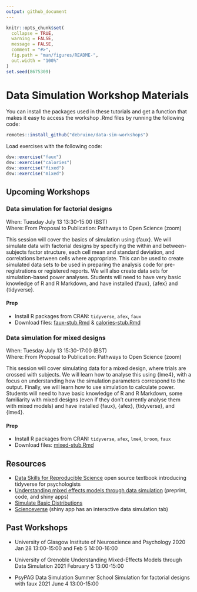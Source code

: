 ```yaml
---
output: github_document
---
```


```r
knitr::opts_chunk$set(
  collapse = TRUE,
  warning = FALSE,
  message = FALSE,
  comment = "#>",
  fig.path = "man/figures/README-",
  out.width = "100%"
)
set.seed(8675309)
```

# Data Simulation Workshop Materials

You can install the packages used in these tutorials and get a function that makes it easy to access the workshop .Rmd files by running the following code:

```r
remotes::install_github("debruine/data-sim-workshops")
```

Load exercises with the following code:

```r
dsw::exercise("faux")
dsw::exercise("calories")
dsw::exercise("fixed")
dsw::exercise("mixed")
```



## Upcoming Workshops

### Data simulation for factorial designs

When: Tuesday July 13 13:30-15:00 (BST)  
Where: From Proposal to Publication: Pathways to Open Science (zoom)

This session will cover the basics of simulation using {faux}. We will simulate data with factorial designs by specifying the within and between-subjects factor structure, each cell mean and standard deviation, and correlations between cells where appropriate. This can be used to create simulated data sets to be used in preparing the analysis code for pre-registrations or registered reports. We will also create data sets for simulation-based power analyses. Students will need to have very basic knowledge of R and R Markdown, and have installed {faux}, {afex} and {tidyverse}.

#### Prep

* Install R packages from CRAN: `tidyverse`, `afex`, `faux`
* Download files:  [faux-stub.Rmd](https://raw.githubusercontent.com/debruine/data-sim-workshops/master/inst/stubs/faux-stub.Rmd) &
[calories-stub.Rmd](https://raw.githubusercontent.com/debruine/data-sim-workshops/master/inst/stubs/calories-stub.Rmd)

### Data simulation for mixed designs

When: Tuesday July 13 15:30-17:00 (BST)  
Where: From Proposal to Publication: Pathways to Open Science (zoom)

This session will cover simulating data for a mixed design, where trials are crossed with subjects. We will learn how to analyse this using {lme4}, with a focus on understanding how the simulation parameters correspond to the output. Finally, we will learn how to use simulation to calculate power. Students will need to have basic knowledge of R and R Markdown, some familiarity with mixed designs (even if they don't currently analyse them with mixed models) and have installed {faux}, {afex}, {tidyverse}, and {lme4}.

#### Prep

* Install R packages from CRAN: `tidyverse`, `afex`, `lme4`, `broom`, `faux`
* Download files: [mixed-stub.Rmd](https://raw.githubusercontent.com/debruine/data-sim-workshops/master/inst/stubs/mixed-stub.Rmd)


## Resources

* [Data Skills for Reproducible Science](https://psyteachr.github.io/msc-data-skills/) open source textbook introducing tidyverse for psychologists
* [Understanding mixed effects models through data simulation](https://osf.io/3cz2e/) (preprint, code, and shiny apps) 
* [Simulate Basic Distributions](https://shiny.psy.gla.ac.uk/debruine/simulate/)
* [Scienceverse](http://shiny.ieis.tue.nl/scienceverse/) (shiny app has an interactive data simulation tab)

## Past Workshops

* University of Glasgow
    Institute of Neuroscience and Psychology 
    2020 Jan 28 13:00-15:00 and Feb 5 14:00-16:00 
    
* University of Grenoble
    Understanding Mixed-Effects Models through Data Simulation
    2021 February 5 13:00-15:00 

* PsyPAG Data Simulation Summer School 
    Simulation for factorial designs with faux
    2021 June 4 13:00-15:00 


